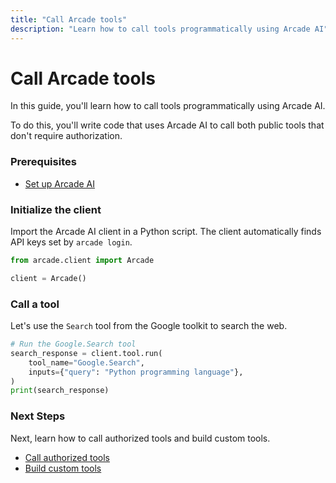```yaml
---
title: "Call Arcade tools"
description: "Learn how to call tools programmatically using Arcade AI"
---
```



# Call Arcade tools

In this guide, you'll learn how to call tools programmatically using Arcade AI.

To do this, you'll write code that uses Arcade AI to call both public tools that don't require authorization.

<Steps>

### Prerequisites

- [Set up Arcade AI](/guides/quickstart)

### Initialize the client

Import the Arcade AI client in a Python script. The client automatically finds API keys set by `arcade login`.

```python
from arcade.client import Arcade

client = Arcade()
```

### Call a tool

Let's use the `Search` tool from the Google toolkit to search the web.

```python
# Run the Google.Search tool
search_response = client.tool.run(
    tool_name="Google.Search",
    inputs={"query": "Python programming language"},
)
print(search_response)
```

</Steps>

### Next Steps

Next, learn how to call authorized tools and build custom tools.

- [Call authorized tools](/guides/authtoolcalling)
- [Build custom tools](/guides/customtools)
